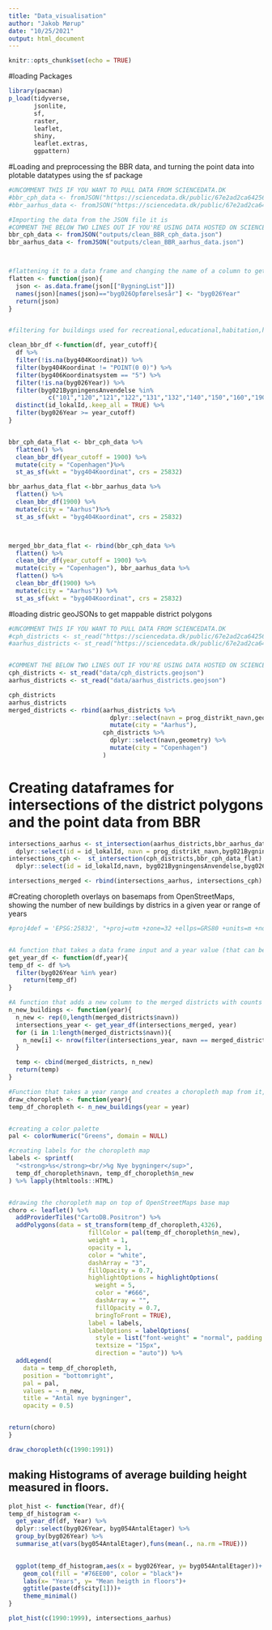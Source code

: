 ```yaml
---
title: "Data_visualisation"
author: "Jakob Mørup"
date: "10/25/2021"
output: html_document
---
```


```r
knitr::opts_chunk$set(echo = TRUE)
```

#loading Packages
```r
library(pacman)
p_load(tidyverse,
       jsonlite,
       sf,
       raster,
       leaflet,
       shiny,
       leaflet.extras,
       ggpattern)

```




#Loading and preprocessing the BBR data, and turning the point data into plotable datatypes using the sf package
```r
#UNCOMMENT THIS IF YOU WANT TO PULL DATA FROM SCIENCEDATA.DK
#bbr_cph_data <- fromJSON("https://sciencedata.dk/public/67e2ad2ca642562dacfa6fdf672a1009/clean_BBR_cph_data.json")
#bbr_aarhus_data <- fromJSON("https://sciencedata.dk/public/67e2ad2ca642562dacfa6fdf672a1009/clean_BBR_aarhus_data.json")

#Importing the data from the JSON file it is
#COMMENT THE BELOW TWO LINES OUT IF YOU'RE USING DATA HOSTED ON SCIENCEDATA.DK
bbr_cph_data <- fromJSON("outputs/clean_BBR_cph_data.json")
bbr_aarhus_data <- fromJSON("outputs/clean_BBR_aarhus_data.json")



#flattening it to a data frame and changing the name of a column to get rid of danish letters
flatten <- function(json){
  json <- as.data.frame(json[["BygningList"]])
  names(json)[names(json)=="byg026Opførelsesår"] <- "byg026Year"
  return(json)
}


#filtering for buildings used for recreational,educational,habitation,health, light- and service industry out discarding other buildings, refer to BBRkodelister20210322 for the complete list of codes

clean_bbr_df <-function(df, year_cutoff){
  df %>% 
  filter(!is.na(byg404Koordinat)) %>% 
  filter(byg404Koordinat != "POINT(0 0)") %>% 
  filter(byg406Koordinatsystem == "5") %>% 
  filter(!is.na(byg026Year)) %>% 
  filter(byg021BygningensAnvendelse %in% 
           c("101","120","121","122","131","132","140","150","160","190","321","322","324","331","332","333","334","339","421","422","429","431","432","433","439","441","532","533")) %>% 
  distinct(id_lokalId,.keep_all = TRUE) %>% 
  filter(byg026Year >= year_cutoff)
}


bbr_cph_data_flat <- bbr_cph_data %>%
  flatten() %>% 
  clean_bbr_df(year_cutoff = 1900) %>% 
  mutate(city = "Copenhagen")%>% 
  st_as_sf(wkt = "byg404Koordinat", crs = 25832)

bbr_aarhus_data_flat <-bbr_aarhus_data %>%
  flatten() %>% 
  clean_bbr_df(1900) %>% 
  mutate(city = "Aarhus")%>% 
  st_as_sf(wkt = "byg404Koordinat", crs = 25832)



merged_bbr_data_flat <- rbind(bbr_cph_data %>%
  flatten() %>% 
  clean_bbr_df(year_cutoff = 1900) %>% 
  mutate(city = "Copenhagen"), bbr_aarhus_data %>%
  flatten() %>% 
  clean_bbr_df(1900) %>% 
  mutate(city = "Aarhus")) %>% 
  st_as_sf(wkt = "byg404Koordinat", crs = 25832)

```

#loading distric geoJSONs to get mappable district polygons
```r

#UNCOMMENT THIS IF YOU WANT TO PULL DATA FROM SCIENCEDATA.DK
#cph_districts <- st_read("https://sciencedata.dk/public/67e2ad2ca642562dacfa6fdf672a1009/cph_districts.geojson")
#aarhus_districts <- st_read("https://sciencedata.dk/public/67e2ad2ca642562dacfa6fdf672a1009/aarhus_districts.geojson")


#COMMENT THE BELOW TWO LINES OUT IF YOU'RE USING DATA HOSTED ON SCIENCEDATA.DK
cph_districts <- st_read("data/cph_districts.geojson")
aarhus_districts <- st_read("data/aarhus_districts.geojson")

cph_districts
aarhus_districts
merged_districts <- rbind(aarhus_districts %>% 
                            dplyr::select(navn = prog_distrikt_navn,geometry) %>% 
                            mutate(city = "Aarhus"),
                          cph_districts %>% 
                            dplyr::select(navn,geometry) %>% 
                            mutate(city = "Copenhagen")
                          )
```

# Creating dataframes for intersections of the district polygons and the point data from BBR
```r
intersections_aarhus <- st_intersection(aarhus_districts,bbr_aarhus_data_flat) %>% 
  dplyr::select(id = id_lokalId, navn = prog_distrikt_navn,byg021BygningensAnvendelse,byg026Year,byg054AntalEtager,byg406Koordinatsystem,city,geometry)
intersections_cph <-  st_intersection(cph_districts,bbr_cph_data_flat) %>% 
  dplyr::select(id = id_lokalId,navn, byg021BygningensAnvendelse,byg026Year,byg054AntalEtager,byg406Koordinatsystem,city,geometry)

intersections_merged <- rbind(intersections_aarhus, intersections_cph)


```


#Creating choropleth overlays on basemaps from OpenStreetMaps, showing the number of new buildings by districs in a given year or range of years

```r
#proj4def = 'EPSG:25832', "+proj=utm +zone=32 +ellps=GRS80 +units=m +no_defs"


#A function that takes a data frame input and a year value (that can be a list/range of values) and returns a subset of the data frame where the year is in the input year(s)
get_year_df <- function(df,year){
temp_df <- df %>% 
  filter(byg026Year %in% year)
    return(temp_df)
}

#A function that adds a new column to the merged districts with counts of new buildings in each districts in that/those year(s) given a range of years, from the intersections data frame and returns the new dataframe
n_new_buildings <- function(year){
  n_new <- rep(0,length(merged_districts$navn))
  intersections_year <- get_year_df(intersections_merged, year)
  for (i in 1:length(merged_districts$navn)){
    n_new[i] <- nrow(filter(intersections_year, navn == merged_districts$navn[i]))
  }

  temp <- cbind(merged_districts, n_new)
  return(temp)
}

#Function that takes a year range and creates a choropleth map from it, based on BBR data and district geometry
draw_choropleth <- function(year){
temp_df_choropleth <- n_new_buildings(year = year)


#creating a color palette
pal <- colorNumeric("Greens", domain = NULL)

#creating labels for the choropleth map
labels <- sprintf(
  "<strong>%s</strong><br/>%g Nye bygninger</sup>",
  temp_df_choropleth$navn, temp_df_choropleth$n_new
) %>% lapply(htmltools::HTML)


#drawing the choropleth map on top of OpenStreetMaps base map
choro <- leaflet() %>% 
  addProviderTiles("CartoDB.Positron") %>% 
  addPolygons(data = st_transform(temp_df_choropleth,4326),
                      fillColor = pal(temp_df_choropleth$n_new),
                      weight = 1,
                      opacity = 1,
                      color = "white",
                      dashArray = "3",
                      fillOpacity = 0.7,
                      highlightOptions = highlightOptions(
                        weight = 5,
                        color = "#666",
                        dashArray = "",
                        fillOpacity = 0.7,
                        bringToFront = TRUE),
                      label = labels,
                      labelOptions = labelOptions(
                        style = list("font-weight" = "normal", padding = "3px 8px"),
                        textsize = "15px",
                        direction = "auto")) %>% 
  addLegend(
    data = temp_df_choropleth,
    position = "bottomright",
    pal = pal,
    values = ~ n_new,
    title = "Antal nye bygninger",
    opacity = 0.5)


return(choro)
}

draw_choropleth(c(1990:1991))

```



## making Histograms of average building height measured in floors.

```r
plot_hist <- function(Year, df){
temp_df_histogram <- 
  get_year_df(df, Year) %>%
  dplyr::select(byg026Year, byg054AntalEtager) %>% 
  group_by(byg026Year) %>% 
  summarise_at(vars(byg054AntalEtager),funs(mean(., na.rm =TRUE)))
  

  ggplot(temp_df_histogram,aes(x = byg026Year, y= byg054AntalEtager))+
    geom_col(fill = "#76EE00", color = "black")+
    labs(x= "Years", y= "Mean heigth in floors")+
    ggtitle(paste(df$city[1]))+
    theme_minimal()
}

plot_hist(c(1990:1999), intersections_aarhus)

```

